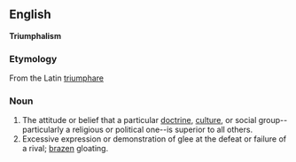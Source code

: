 

==English==
'''Triumphalism'''

===Etymology===
From the Latin [[triumphare]]

===Noun===
# The attitude or belief that a particular [[doctrine]], [[culture]], or social group--particularly a religious or political one--is superior to all others.
# Excessive expression or demonstration of glee at the defeat or failure of a rival; [[brazen]] gloating.